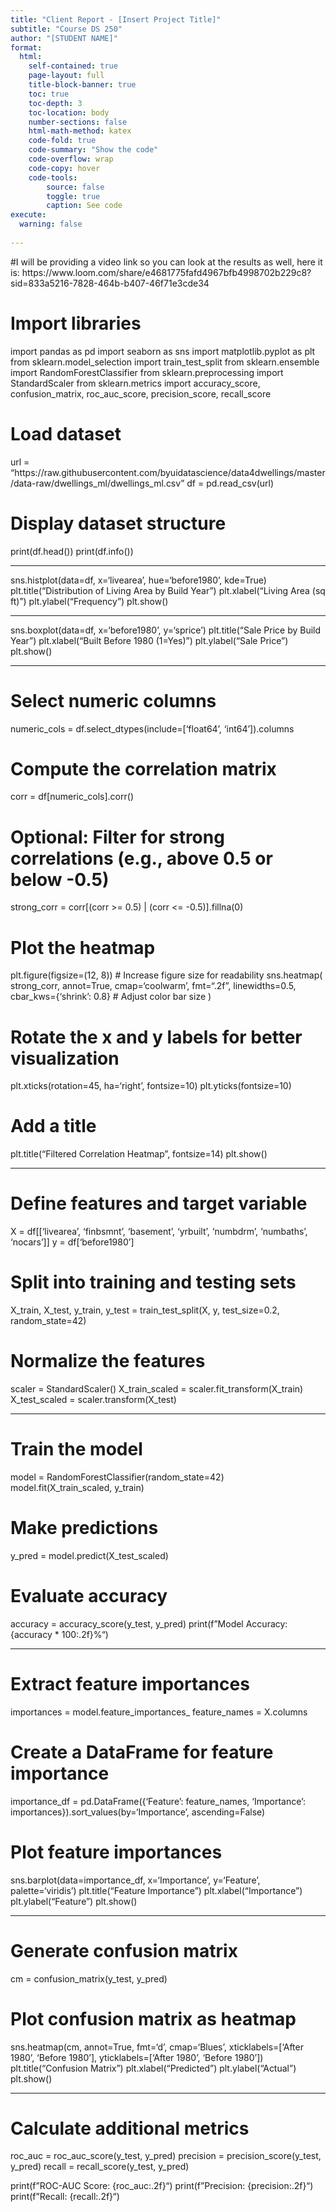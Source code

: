 ```yaml
---
title: "Client Report - [Insert Project Title]"
subtitle: "Course DS 250"
author: "[STUDENT NAME]"
format:
  html:
    self-contained: true
    page-layout: full
    title-block-banner: true
    toc: true
    toc-depth: 3
    toc-location: body
    number-sections: false
    html-math-method: katex
    code-fold: true
    code-summary: "Show the code"
    code-overflow: wrap
    code-copy: hover
    code-tools:
        source: false
        toggle: true
        caption: See code
execute: 
  warning: false
    
---
```

#I will be providing a video link so you can look at the results as well, here it is: https://www.loom.com/share/e4681775fafd4967bfb4998702b229c8?sid=833a5216-7828-464b-b407-46f71e3cde34

# Import libraries
import pandas as pd
import seaborn as sns
import matplotlib.pyplot as plt
from sklearn.model_selection import train_test_split
from sklearn.ensemble import RandomForestClassifier
from sklearn.preprocessing import StandardScaler
from sklearn.metrics import accuracy_score, confusion_matrix, roc_auc_score, precision_score, recall_score

# Load dataset
url = "https://raw.githubusercontent.com/byuidatascience/data4dwellings/master/data-raw/dwellings_ml/dwellings_ml.csv"
df = pd.read_csv(url)

# Display dataset structure
print(df.head())
print(df.info())

----

sns.histplot(data=df, x='livearea', hue='before1980', kde=True)
plt.title("Distribution of Living Area by Build Year")
plt.xlabel("Living Area (sq ft)")
plt.ylabel("Frequency")
plt.show()

----

sns.boxplot(data=df, x='before1980', y='sprice')
plt.title("Sale Price by Build Year")
plt.xlabel("Built Before 1980 (1=Yes)")
plt.ylabel("Sale Price")
plt.show()

----

# Select numeric columns
numeric_cols = df.select_dtypes(include=['float64', 'int64']).columns

# Compute the correlation matrix
corr = df[numeric_cols].corr()

# Optional: Filter for strong correlations (e.g., above 0.5 or below -0.5)
strong_corr = corr[(corr >= 0.5) | (corr <= -0.5)].fillna(0)

# Plot the heatmap
plt.figure(figsize=(12, 8))  # Increase figure size for readability
sns.heatmap(
    strong_corr,
    annot=True,
    cmap='coolwarm',
    fmt=".2f",
    linewidths=0.5,
    cbar_kws={'shrink': 0.8}  # Adjust color bar size
)

# Rotate the x and y labels for better visualization
plt.xticks(rotation=45, ha='right', fontsize=10)
plt.yticks(fontsize=10)

# Add a title
plt.title("Filtered Correlation Heatmap", fontsize=14)
plt.show()

----

# Define features and target variable
X = df[['livearea', 'finbsmnt', 'basement', 'yrbuilt', 'numbdrm', 'numbaths', 'nocars']]
y = df['before1980']

# Split into training and testing sets
X_train, X_test, y_train, y_test = train_test_split(X, y, test_size=0.2, random_state=42)

# Normalize the features
scaler = StandardScaler()
X_train_scaled = scaler.fit_transform(X_train)
X_test_scaled = scaler.transform(X_test)

----

# Train the model
model = RandomForestClassifier(random_state=42)
model.fit(X_train_scaled, y_train)

# Make predictions
y_pred = model.predict(X_test_scaled)

# Evaluate accuracy
accuracy = accuracy_score(y_test, y_pred)
print(f"Model Accuracy: {accuracy * 100:.2f}%")

----

# Extract feature importances
importances = model.feature_importances_
feature_names = X.columns

# Create a DataFrame for feature importance
importance_df = pd.DataFrame({'Feature': feature_names, 'Importance': importances}).sort_values(by='Importance', ascending=False)

# Plot feature importances
sns.barplot(data=importance_df, x='Importance', y='Feature', palette='viridis')
plt.title("Feature Importance")
plt.xlabel("Importance")
plt.ylabel("Feature")
plt.show()

----

# Generate confusion matrix
cm = confusion_matrix(y_test, y_pred)

# Plot confusion matrix as heatmap
sns.heatmap(cm, annot=True, fmt='d', cmap='Blues', xticklabels=['After 1980', 'Before 1980'], yticklabels=['After 1980', 'Before 1980'])
plt.title("Confusion Matrix")
plt.xlabel("Predicted")
plt.ylabel("Actual")
plt.show()

----

# Calculate additional metrics
roc_auc = roc_auc_score(y_test, y_pred)
precision = precision_score(y_test, y_pred)
recall = recall_score(y_test, y_pred)

print(f"ROC-AUC Score: {roc_auc:.2f}")
print(f"Precision: {precision:.2f}")
print(f"Recall: {recall:.2f}")